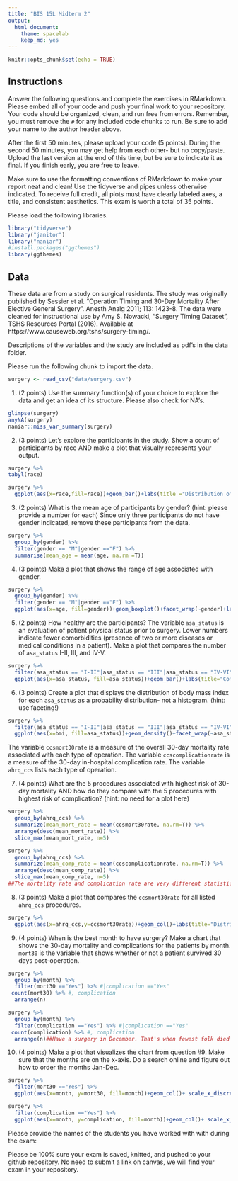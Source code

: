 ```yaml
---
title: "BIS 15L Midterm 2"
output:
  html_document: 
    theme: spacelab
    keep_md: yes
---
```


```r
knitr::opts_chunk$set(echo = TRUE)
```

## Instructions
Answer the following questions and complete the exercises in RMarkdown. Please embed all of your code and push your final work to your repository. Your code should be organized, clean, and run free from errors. Remember, you must remove the `#` for any included code chunks to run. Be sure to add your name to the author header above.  

After the first 50 minutes, please upload your code (5 points). During the second 50 minutes, you may get help from each other- but no copy/paste. Upload the last version at the end of this time, but be sure to indicate it as final. If you finish early, you are free to leave.

Make sure to use the formatting conventions of RMarkdown to make your report neat and clean! Use the tidyverse and pipes unless otherwise indicated. To receive full credit, all plots must have clearly labeled axes, a title, and consistent aesthetics. This exam is worth a total of 35 points. 

Please load the following libraries.
```r
library("tidyverse")
library("janitor")
library("naniar")
#install.packages("ggthemes")
library(ggthemes)
```

## Data
These data are from a study on surgical residents. The study was originally published by Sessier et al. “Operation Timing and 30-Day Mortality After Elective General Surgery”. Anesth Analg 2011; 113: 1423-8. The data were cleaned for instructional use by Amy S. Nowacki, “Surgery Timing Dataset”, TSHS Resources Portal (2016). Available at https://www.causeweb.org/tshs/surgery-timing/.

Descriptions of the variables and the study are included as pdf's in the data folder.  

Please run the following chunk to import the data.
```r
surgery <- read_csv("data/surgery.csv")
```

1. (2 points) Use the summary function(s) of your choice to explore the data and get an idea of its structure. Please also check for NA's.
```r
glimpse(surgery)
anyNA(surgery)
naniar::miss_var_summary(surgery)
```

2. (3 points) Let's explore the participants in the study. Show a count of participants by race AND make a plot that visually represents your output.
```r
surgery %>% 
tabyl(race) 
```

```r
surgery %>% 
  ggplot(aes(x=race,fill=race))+geom_bar()+labs(title ="Distribution of Race among Patients",x="Race", y="Number of Participants")+theme(plot.title = element_text(hjust =0.5))+theme_igray()
```

3. (2 points) What is the mean age of participants by gender? (hint: please provide a number for each) Since only three participants do not have gender indicated, remove these participants from the data.
```r
surgery %>% 
  group_by(gender) %>% 
  filter(gender == "M"|gender =="F") %>% 
  summarise(mean_age = mean(age, na.rm =T))
```

4. (3 points) Make a plot that shows the range of age associated with gender.
```r
surgery %>% 
  group_by(gender) %>% 
  filter(gender == "M"|gender =="F") %>% 
  ggplot(aes(x=age, fill=gender))+geom_boxplot()+facet_wrap(~gender)+labs(title="Ranges of Age divided by Gender",y= "Number of Individuals",x="Age of Individuals")+theme(plot.title = element_text(hjust =0.5))+coord_flip()+theme_igray()
```

5. (2 points) How healthy are the participants? The variable `asa_status` is an evaluation of patient physical status prior to surgery. Lower numbers indicate fewer comorbidities (presence of two or more diseases or medical conditions in a patient). Make a plot that compares the number of `asa_status` I-II, III, and IV-V.  
```r
surgery %>% 
  filter(asa_status == "I-II"|asa_status == "III"|asa_status == "IV-VI") %>%
  ggplot(aes(x=asa_status, fill=asa_status))+geom_bar()+labs(title="Comparison of Patients' ASA Status",x="ASA Status",y="Number of Patients")+theme(plot.title = element_text(hjust =0.5))+theme_igray()##+labs(title="",x="",y="")+theme(plot.title = element_text(hjust =0.5))
```

6. (3 points) Create a plot that displays the distribution of body mass index for each `asa_status` as a probability distribution- not a histogram. (hint: use faceting!)
```r
surgery %>% 
  filter(asa_status == "I-II"|asa_status == "III"|asa_status == "IV-VI") %>% 
  ggplot(aes(x=bmi, fill=asa_status))+geom_density()+facet_wrap(~asa_status, ncol = 3)+labs(title="Distribution of BMI by ASA Status",x="BMI",y="Number of Patients")+theme(plot.title = element_text(hjust =0.5))+theme_igray()
```

The variable `ccsmort30rate` is a measure of the overall 30-day mortality rate associated with each type of operation. The variable `ccscomplicationrate` is a measure of the 30-day in-hospital complication rate. The variable `ahrq_ccs` lists each type of operation.  

7. (4 points) What are the 5 procedures associated with highest risk of 30-day mortality AND how do they compare with the 5 procedures with highest risk of complication? (hint: no need for a plot here)
```r
surgery %>% 
  group_by(ahrq_ccs) %>% 
  summarize(mean_mort_rate = mean(ccsmort30rate, na.rm=T)) %>% 
  arrange(desc(mean_mort_rate)) %>% 
  slice_max(mean_mort_rate, n=5)
```
```r
surgery %>% 
  group_by(ahrq_ccs) %>% 
  summarize(mean_comp_rate = mean(ccscomplicationrate, na.rm=T)) %>% 
  arrange(desc(mean_comp_rate)) %>% 
  slice_max(mean_comp_rate, n=5)
##The mortality rate and complication rate are very different statistically; however, both are highest in the mostly the same procedures.
```

8. (3 points) Make a plot that compares the `ccsmort30rate` for all listed `ahrq_ccs` procedures.
```r
surgery %>% 
  ggplot(aes(x=ahrq_ccs,y=ccsmort30rate))+geom_col()+labs(title="Distribution of Mortality Rate by Procedure",x="Type of Procedure",y="Mortality Rate")+theme(plot.title = element_text(hjust =0.5), axis.text.x=element_text(angle=60, size =5))
```

9. (4 points) When is the best month to have surgery? Make a chart that shows the 30-day mortality and complications for the patients by month. `mort30` is the variable that shows whether or not a patient survived 30 days post-operation.
```r
surgery %>% 
  group_by(month) %>% 
  filter(mort30 =="Yes") %>% #|complication =="Yes"
 count(mort30) %>% #, complication
  arrange(n)
```

```r
surgery %>% 
  group_by(month) %>% 
  filter(complication =="Yes") %>% #|complication =="Yes"
 count(complication) %>% #, complication
  arrange(n)##Have a surgery in December. That's when fewest folk died after surgery.
```









10. (4 points) Make a plot that visualizes the chart from question #9. Make sure that the months are on the x-axis. Do a search online and figure out how to order the months Jan-Dec.
```r
surgery %>% 
  filter(mort30 =="Yes") %>% 
  ggplot(aes(x=month, y=mort30, fill=month))+geom_col()+ scale_x_discrete(limits = month.abb)+labs(title="Distribution of Post-Surgery Mortality by Month",x="Month",y="Number of Mortalities")+theme(plot.title = element_text(hjust =0.5))+theme_igray()
```
```r
surgery %>% 
  filter(complication =="Yes") %>% 
  ggplot(aes(x=month, y=complication, fill=month))+geom_col()+ scale_x_discrete(limits = month.abb)+labs(title="Distribution of Post-Surgery Complication by Month",x="Month",y="Number of Complications")+theme(plot.title = element_text(hjust =0.5))+theme_igray()
```

Please provide the names of the students you have worked with with during the exam:

Please be 100% sure your exam is saved, knitted, and pushed to your github repository. No need to submit a link on canvas, we will find your exam in your repository.